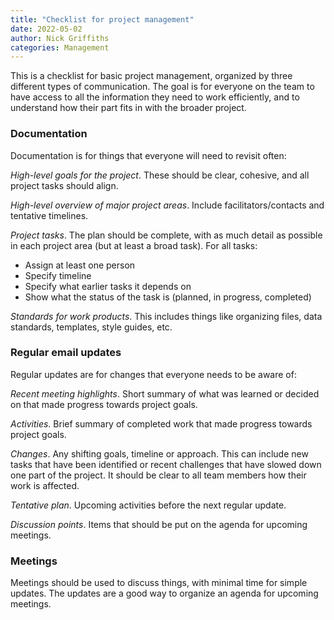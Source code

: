 ```yaml
---
title: "Checklist for project management"
date: 2022-05-02
author: Nick Griffiths
categories: Management
---
```


This is a checklist for basic project management, organized by three different types of communication. The goal is for everyone on the team to have access to all the information they need to work efficiently, and to understand how their part fits in with the broader project.

### Documentation

Documentation is for things that everyone will need to revisit often:

*High-level goals for the project*. These should be clear, cohesive, and all project tasks should align.

*High-level overview of major project areas*. Include facilitators/contacts and tentative timelines.

*Project tasks*. The plan should be complete, with as much detail as possible in each project area (but at least a broad task). For all tasks:

- Assign at least one person
- Specify timeline
- Specify what earlier tasks it depends on
- Show what the status of the task is (planned, in progress, completed)

*Standards for work products*. This includes things like organizing files, data standards, templates, style guides, etc.

### Regular email updates

Regular updates are for changes that everyone needs to be aware of:

*Recent meeting highlights*. Short summary of what was learned or decided on that made progress towards project goals.

*Activities*. Brief summary of completed work that made progress towards project goals.

*Changes*. Any shifting goals, timeline or approach. This can include new tasks that have been identified or recent challenges that have slowed down one part of the project. It should be clear to all team members how their work is affected.

*Tentative plan*. Upcoming activities before the next regular update.

*Discussion points*. Items that should be put on the agenda for upcoming meetings.

### Meetings

Meetings should be used to discuss things, with minimal time for simple updates. The updates are a good way to organize an agenda for upcoming meetings.
